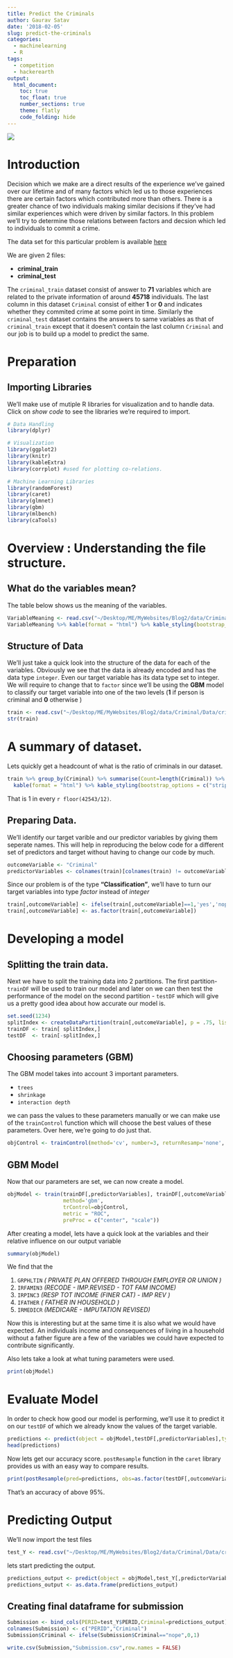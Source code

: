 ```yaml
---
title: Predict the Criminals
author: Gaurav Satav
date: '2018-02-05'
slug: predict-the-criminals
categories:
  - machinelearning
  - R
tags:
  - competition
  - hackerearth
output:
  html_document:
    toc: true
    toc_float: true
    number_sections: true
    theme: flatly
    code_folding: hide
---
```

![](https://upsideinnovations.com/wp-content/uploads/2017/04/prisoner-jail.jpg)

# Introduction
  
Decision which we make are a direct results of the experience we've gained over our lifetime and of many factors which led us to those experiences there are certain factors which contributed more than others. There is a greater chance of two individuals making similar decisions if they've had similar experiences which were driven by similar factors. In this problem we'll try to determine those relations between factors and decsion which led to individuals to commit a crime.

The data set for this particular problem is available [here](https://www.hackerearth.com/challenge/competitive/predict-the-criminal/)

We are given 2 files:

*   **criminal_train**
*   **criminal_test**

The `criminal_train` dataset consist of answer to **71** variables which are related to the private information of around **45718** individuals. The last column in this dataset `Criminal` consist of either **1** or **0** and indicates whether they commited crime at some point in time. Similarly the `criminal_test` dataset contains the answers to same variables as that of `criminal_train` except that it doesen't contain the last column `Criminal` and our job is to build up a model to predict the same.


  
  
# Preparation {.tabset .tabset-fade .tabset-pills}

## Importing Libraries

We'll make use of mutiple R libraries for visualization and to handle data. Click on *show code* to see the libraries we're required to import.

```r

# Data Handling
library(dplyr)

# Visualization
library(ggplot2)
library(knitr)
library(kableExtra)
library(corrplot) #used for plotting co-relations.

# Machine Learning Libraries
library(randomForest)
library(caret)
library(glmnet)
library(gbm)
library(mlbench)
library(caTools)
```

# Overview : Understanding the file structure. {.tabset .tabset-fade .tabset-pills}

## What do the variables mean?

The table below shows us the meaning of the variables.

```r
VariableMeaning <- read.csv("~/Desktop/ME/MyWebsites/Blog2/data/Criminal/Data/var.csv")
VariableMeaning %>% kable(format = "html") %>% kable_styling(bootstrap_options = c("striped","hover","condensed"))
```


## Structure of Data

We'll just take a quick look into the structure of the data for each of the variables. Obviously we see that the data is already encoded and has the data type `integer`. Even our target variable has its data type set to integer. We will require to change that to `factor` since we'll be using the **GBM** model to classify our target variable into one of the two levels (**1** if person is criminal and **0** otherwise )

```r
train <- read.csv("~/Desktop/ME/MyWebsites/Blog2/data/Criminal/Data/criminal_train.csv")
str(train)
```


# A summary of dataset.

Lets quickly get a headcount of what is the ratio of criminals in our dataset.

```r
train %>% group_by(Criminal) %>% summarise(Count=length(Criminal)) %>% 
  kable(format = "html") %>% kable_styling(bootstrap_options = c("striped","hover","condensed"))

```




That is 1 in every `r floor(42543/12)`.

## Preparing Data.

We'll identify our target varible and our predictor variables by giving them seperate names. This will help in reproducing the below code for a different set of predictors and target without having to change our code by much.

```r
outcomeVariable <- "Criminal"
predictorVariables <- colnames(train)[colnames(train) != outcomeVariable]
```


Since our problem is of the type **"Classification"**, we'll have to turn our target variables into type *factor* instead of *integer*

```r
train[,outcomeVariable] <- ifelse(train[,outcomeVariable]==1,'yes','nope')
train[,outcomeVariable] <- as.factor(train[,outcomeVariable])
```


# Developing a model {.tabset .tabset-fade .tabset-pills}


## Splitting the train data.

Next we have to split the training data into 2 partitions. The first partition- `trainDF`  will be used to train our model and later on we can then test the performance of the model on the second partition - `testDF`  which will give us a pretty good idea about how accurate our model is.

```r

set.seed(1234)
splitIndex <- createDataPartition(train[,outcomeVariable], p = .75, list = FALSE, times = 1)
trainDF <- train[ splitIndex,]
testDF  <- train[-splitIndex,]
```

## Choosing parameters (GBM)

The GBM model takes into account 3 important parameters.

* `trees`
* `shrinkage`
* `interaction depth`

we can pass the values to these parameters manually or we can make use of the `trainControl` function which will choose the best values of these parameters. Over here, we're going to do just that.


```r
objControl <- trainControl(method='cv', number=3, returnResamp='none', summaryFunction = twoClassSummary, classProbs = TRUE)
```

## GBM Model

Now that our parameters are set, we can now create a model.

```r
objModel <- train(trainDF[,predictorVariables], trainDF[,outcomeVariable], 
                  method='gbm', 
                  trControl=objControl,  
                  metric = "ROC",
                  preProc = c("center", "scale"))
```

After creating a model, lets have a quick look at the variables and their relative influence on our output variable

```r
summary(objModel)
```

We find that the 

1. `GRPHLTIN` *( PRIVATE PLAN OFFERED THROUGH EMPLOYER OR UNION )*
2. `IRFAMIN3` *(RECODE - IMP.REVISED - TOT FAM INCOME)* 
3. `IRPINC3` *(RESP TOT INCOME (FINER CAT) - IMP REV )*
4. `IFATHER` *( FATHER IN HOUSEHOLD )*
5. `IRMEDICR` *(MEDICARE - IMPUTATION REVISED)*

Now this is interesting but at the same time it is also what we would have expected. An individuals income and consequences of living in a household without a father figure are a few of the variables we could have expected to contribute significantly. 

Also lets take a look at what tuning parameters were used.

```r
print(objModel)
```


# Evaluate Model

In order to check how good our model is performing, we'll use it to predict it on our `testDF` of which we already know the values of the target variable.

```r
predictions <- predict(object = objModel,testDF[,predictorVariables],type = "raw")
head(predictions)
```


Now lets get our accuracy score. `postResample` function in the `caret` library provides us with an easy way to compare results.

```r
print(postResample(pred=predictions, obs=as.factor(testDF[,outcomeVariable])))
```

That's an accuracy of above 95%.

# Predicting Output

We'll now import the test files

```r
test_Y <- read.csv("~/Desktop/ME/MyWebsites/Blog2/data/Criminal/Data/criminal_test.csv")
```

lets start predicting the output.

```r
predictions_output <- predict(object = objModel,test_Y[,predictorVariables],type = "raw")
predictions_output <- as.data.frame(predictions_output)
```


## Creating final dataframe for submission

```r
Submission <- bind_cols(PERID=test_Y$PERID,Criminal=predictions_output)
colnames(Submission) <- c("PERID","Criminal")
Submission$Criminal <- ifelse(Submission$Criminal=="nope",0,1)

write.csv(Submission,"Submission.csv",row.names = FALSE)
```


